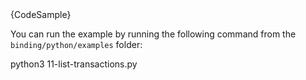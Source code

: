 
<CodeBlock className="language-python">
    {CodeSample}
</CodeBlock>

You can run the example by running the following command from the `binding/python/examples` folder:

<CodeBlock className="language-bash">
    python3 11-list-transactions.py
</CodeBlock>
